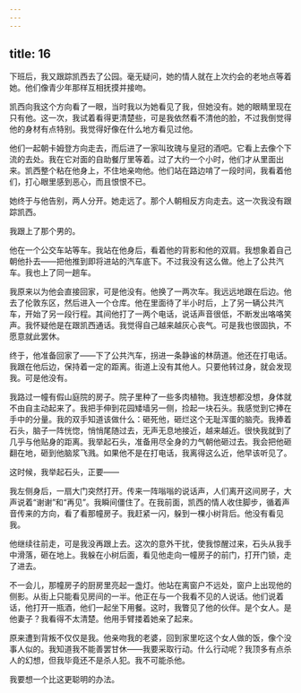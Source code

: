 ```yaml
---
---
---
```

title: 16
---




下班后，我又跟踪凯西去了公园。毫无疑问，她的情人就在上次约会的老地点等着她。他们像青少年那样互相抚摸并接吻。

凯西向我这个方向看了一眼，当时我以为她看见了我，但她没有。她的眼睛里现在只有他。这一次，我试着看得更清楚些，可是我依然看不清他的脸，不过我倒觉得他的身材有点特别。我觉得好像在什么地方看见过他。

他们一起朝卡姆登方向走去，而后进了一家叫玫瑰与皇冠的酒吧。它看上去像个下流的去处。我在它对面的自助餐厅里等着。过了大约一个小时，他们才从里面出来。凯西整个粘在他身上，不住地亲吻他。他们站在路边啃了一段时间，我看着他们，打心眼里感到恶心，而且恨恨不已。

她终于与他告别，两人分开。她走远了。那个人朝相反方向走去。这一次我没有跟踪凯西。

我跟上了那个男的。

他在一个公交车站等车。我站在他身后，看着他的背影和他的双肩。我想象着自己朝他扑去——把他推到即将进站的汽车底下。不过我没有这么做。他上了公共汽车。我也上了同一趟车。

我原来以为他会直接回家，可是他没有。他换了一两次车。我远远地跟在后边。他去了伦敦东区，然后进入一个仓库。他在里面待了半小时后，上了另一辆公共汽车，开始了另一段行程。其间他打了一两个电话，说话声音很低，不断发出咯咯笑声。我怀疑他是在跟凯西通话。我觉得自己越来越灰心丧气。可是我也很固执，不愿意就此罢休。

终于，他准备回家了——下了公共汽车，拐进一条静谧的林荫道。他还在打电话。我跟在他后边，保持着一定的距离。街道上没有其他人。只要他转过身，就会发现我。可是他没有。

我路过一幢有假山庭院的房子。院子里种了一些多肉植物。我连想都没想，身体就不由自主动起来了。我把手伸到花园矮墙另一侧，捡起一块石头。我感觉到它捧在手中的分量。我的双手知道该做什么：砸死他，砸烂这个无耻浑蛋的脑壳。我捧着石头，脑子一阵恍惚，悄悄尾随过去，无声无息地接近，越来越近。很快我就到了几乎与他贴身的距离。我举起石头，准备用尽全身的力气朝他砸过去。我会把他砸翻在地，砸到他脑浆飞溅。如果他不是在打电话，我离得这么近，他早该听见了。

这时候，我举起石头，正要——

我左侧身后，一扇大门突然打开。传来一阵嗡嗡的说话声，人们离开这间房子，大声说着“谢谢”和“再见”。我瞬间僵住了。在我前面，凯西的情人收住脚步，循着声音传来的方向，看了看那幢房子。我赶紧一闪，躲到一棵小树背后。他没有看见我。

他继续往前走，可是我没再跟上去。这次的意外干扰，使我惊醒过来，石头从我手中滑落，砸在地上。我躲在小树后面，看见他走向一幢房子的前门，打开门锁，走了进去。

不一会儿，那幢房子的厨房里亮起一盏灯。他站在离窗户不远处，窗户上出现他的侧影。从街上只能看见房间的一半。他正在与一个我看不见的人说话。他们说着话，他打开一瓶酒，他们一起坐下用餐。这时，我瞥见了他的伙伴。是个女人。是他妻子？我看得不太清楚。他用手臂搂着她亲了起来。

原来遭到背叛不仅仅是我。他亲吻我的老婆，回到家里吃这个女人做的饭，像个没事人似的。我知道我不能善罢甘休——我要采取行动。什么行动呢？我顶多有点杀人的幻想，但我毕竟还不是杀人犯。我不可能杀他。

我要想一个比这更聪明的办法。